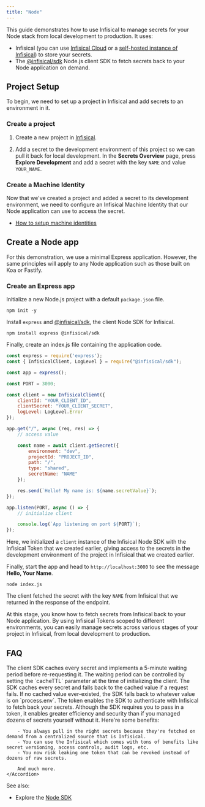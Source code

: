 ```yaml
---
title: "Node"
---
```


This guide demonstrates how to use Infisical to manage secrets for your Node stack from local development to production. It uses:

- Infisical (you can use [Infisical Cloud](https://app.infisical.com) or a [self-hosted instance of Infisical](https://infisical.com/docs/self-hosting/overview)) to store your secrets.
- The [@infisical/sdk](https://github.com/Infisical/sdk/tree/main/languages/node) Node.js client SDK to fetch secrets back to your Node application on demand.

## Project Setup

To begin, we need to set up a project in Infisical and add secrets to an environment in it.

### Create a project

1. Create a new project in [Infisical](https://app.infisical.com/).

2. Add a secret to the development environment of this project so we can pull it back for local development. In the **Secrets Overview** page, press **Explore Development** and add a secret with the key `NAME` and value `YOUR_NAME`.

### Create a Machine Identity

Now that we've created a project and added a secret to its development environment, we need to configure an Infisical Machine Identity that our Node application can use to access the secret.

- [How to setup machine identities](/documentation/platform/identities/overview)


## Create a Node app

For this demonstration, we use a minimal Express application. However, the same principles will apply to any Node application such as those built on Koa or Fastify.

### Create an Express app

Initialize a new Node.js project with a default `package.json` file.

```console
npm init -y
```

Install `express` and [@infisical/sdk](https://www.npmjs.com/package/@infisical/sdk), the client Node SDK for Infisical.

```console
npm install express @infisical/sdk
```

Finally, create an index.js file containing the application code.

```js
const express = require('express');
const { InfisicalClient, LogLevel } = require("@infisical/sdk");

const app = express();

const PORT = 3000;

const client = new InfisicalClient({
    clientId: "YOUR_CLIENT_ID",
    clientSecret: "YOUR_CLIENT_SECRET",
    logLevel: LogLevel.Error
});

app.get("/", async (req, res) => {
    // access value

    const name = await client.getSecret({
        environment: "dev",
        projectId: "PROJECT_ID",
        path: "/",
        type: "shared",
        secretName: "NAME"
    });

    res.send(`Hello! My name is: ${name.secretValue}`);
});

app.listen(PORT, async () => {
    // initialize client

    console.log(`App listening on port ${PORT}`);
});
```

Here, we initialized a `client` instance of the Infisical Node SDK with the Infisical Token
that we created earlier, giving access to the secrets in the development environment of the
project in Infisical that we created earlier.

Finally, start the app and head to `http://localhost:3000` to see the message **Hello, Your Name**.

```console
node index.js
```

The client fetched the secret with the key `NAME` from Infisical that we returned in the response of the endpoint.

At this stage, you know how to fetch secrets from Infisical back to your Node application. By using Infisical Tokens scoped to different environments, you can easily manage secrets across various stages of your project in Infisical, from local development to production.

## FAQ

<AccordionGroup>
    <Accordion title="Isn't it inefficient if my app makes a request every time it needs a secret?">
        The client SDK caches every secret and implements a 5-minute waiting period before
        re-requesting it. The waiting period can be controlled by setting the `cacheTTL` parameter at
        the time of initializing the client.
    </Accordion>
    <Accordion title="What if a request for a secret fails?">
        The SDK caches every secret and falls back to the cached value if a request fails. If no cached
        value ever-existed, the SDK falls back to whatever value is on `process.env`.
    </Accordion>
    <Accordion title="What's the point if I still have to manage a token for the SDK?">
        The token enables the SDK to authenticate with Infisical to fetch back your secrets.
        Although the SDK requires you to pass in a token, it enables greater efficiency and security
        than if you managed dozens of secrets yourself without it. Here're some benefits:

        - You always pull in the right secrets because they're fetched on demand from a centralized source that is Infisical.
        - You can use the Infisical which comes with tons of benefits like secret versioning, access controls, audit logs, etc.
        - You now risk leaking one token that can be revoked instead of dozens of raw secrets.
        
        And much more.
    </Accordion>
    
</AccordionGroup>

See also:

- Explore the [Node SDK](https://github.com/Infisical/sdk/tree/main/languages/node)
